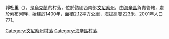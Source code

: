 {{coord|48|54|5|N|29|25|14|E|scale:30000|display=title}}

'''邦杜里'''（{{lang-uk|Бондурі}}），是[[烏克蘭|烏克蘭]]的村落，位於該國西南部[[文尼察州|文尼察州]]，由[[海辛區|海辛區]]負責管轄，處於[[索布河|索布河]]畔，始建於1400年，面積2.12平方公里，海拔高度223米，2001年人口771。

[[Category:文尼察州村落|Category:文尼察州村落]]
[[Category:海辛區村落|Category:海辛區村落]]


{{Vinnytsia-geo-stub}}